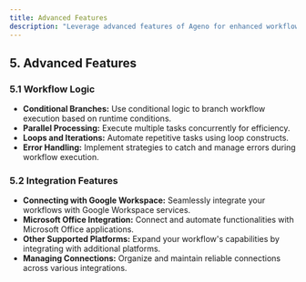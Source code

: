 ```yaml
---
title: Advanced Features
description: "Leverage advanced features of Ageno for enhanced workflows"
---
```


## 5. Advanced Features

### 5.1 Workflow Logic

- **Conditional Branches:** Use conditional logic to branch workflow execution based on runtime conditions.
- **Parallel Processing:** Execute multiple tasks concurrently for efficiency.
- **Loops and Iterations:** Automate repetitive tasks using loop constructs.
- **Error Handling:** Implement strategies to catch and manage errors during workflow execution.

### 5.2 Integration Features

- **Connecting with Google Workspace:** Seamlessly integrate your workflows with Google Workspace services.
- **Microsoft Office Integration:** Connect and automate functionalities with Microsoft Office applications.
- **Other Supported Platforms:** Expand your workflow's capabilities by integrating with additional platforms.
- **Managing Connections:** Organize and maintain reliable connections across various integrations.
